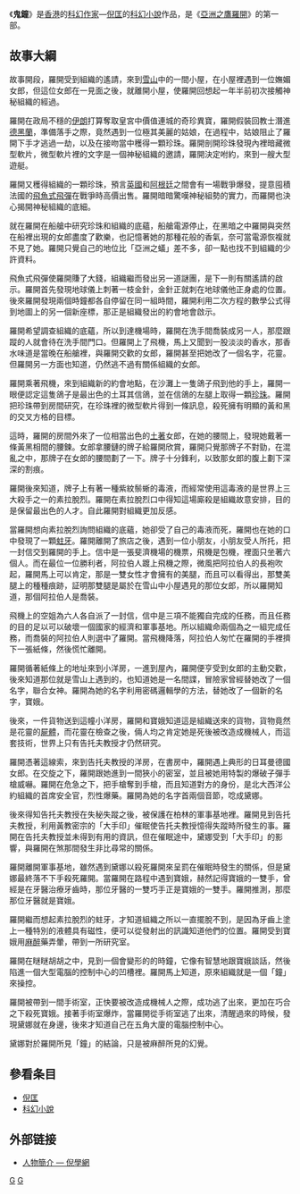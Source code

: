 {{article issues
|
{{In-universe|time=2010-08-20T09:06:35+00:00}}
{{Tone|time=2010-08-20T09:06:35+00:00}}
{{Verylong|time=2010-08-20T09:06:35+00:00}}
}}
《'''鬼鐘'''》是[[香港|香港]]的[[科幻|科幻]][[作家|作家]]—[[倪匡|倪匡]]的[[科幻小說|科幻小說]]作品，是《[[亞洲之鷹羅開|亞洲之鷹羅開]]》的第一部。

==故事大綱==
故事開段，羅開受到組織的遙請，來到[[雪山|雪山]]中的一間小屋，在小屋裡遇到一位嫵媚女郎，但這位女郎在一見面之後，就離開小屋，使羅開回想起一年半前初次接觸神秘組織的經過。

羅開在政局不穩的[[伊朗|伊朗]]打算奪取皇宮中價值連城的奇珍異寶，羅開假裝回教士潛進[[德黑蘭|德黑蘭]]，準備落手之際，竟然遇到一位極其美麗的姑娘，在過程中，姑娘阻止了羅開下手才逃過一劫，以及在接吻當中穫得一顆珍珠。羅開剖開珍珠發現內裡暗藏微型軟片，微型軟片裡的文字是一個神秘組織的邀請，羅開決定咐約，來到一艘大型遊艇。

羅開又穫得組織的一顆珍珠，預言[[英國|英國]]和[[阿根廷|阿根廷]]之間會有一場戰爭爆發，提意囤積法國的[[飛魚式飛彈|飛魚式飛彈]]在戰爭時高價出售。羅開暗暗驚嘆神秘組勢的實力，而羅開也決心揭開神秘組織的底細。

就在羅開在船艙中研究珍珠和組織的底蘊，船艙電源停止，在黑暗之中羅開與突然在船裡出現的女郎盡度了歡樂，也記憶著她的那種花般的香氣，奈可當電源恢複就不見了她。羅開只覺自己的地位比「亞洲之蟻」差不多，卻一點也找不到組織的少許資料。

飛魚式飛彈使羅開賺了大錢，組織繼而發出另一道謎團，是下一則有關遙請的啟示。羅開首先發現地球儀上刺著一枝金針，金針正就刺在地球儀他正身處的位置。後來羅開發現兩個時鐘都各自停留在同一組時間，羅開利用二次方程的數學公式得到地圖上的另一個新座標，那正是組織發出的約會地會啟示。

羅開希望調查組織的底蘊，所以到達機場時，羅開在洗手間喬裝成另一人，那麼跟蹤的人就會待在洗手間門口。但羅開上了飛機，馬上又聞到一股淡淡的香水，那香水味道是當晚在船艙裡，與羅開交歡的女郎，羅開甚至把她改了一個名字，花靈。但羅開另一方面也知道，仍然逃不過有關係組織的女郎。

羅開乘著飛機，來到組織新的約會地點，在沙灘上一隻鴿子飛到他的手上，羅開一眼便認定這隻鴿子是最出色的土耳其信鴿，並在信鴿的左腿上取得一顆[[珍珠|珍珠]]。羅開把珍珠帶到房間研究，在珍珠裡的微型軟片得到一條訊息，殺死擁有明顯的黃和黑的交叉方格的目標。

這時，羅開的房間外來了一位相當出色的[[土著|土著]]女郎，在她的腰間上，發現她戴著一條黃黑相間的腰鍊。女郎拿腰鏈的牌子給羅開欣賞，羅開只覺那牌子不對勁，在混亂之中，那牌子在女郎的腰間劃了一下。牌子十分鋒利，以致那女郎的腹上劃下深深的割痕。

羅開後來知道，牌子上有著一種紫紋鬃蜥的毒液，而經常使用這毒液的是世界上三大殺手之一的素拉脫烈。羅開在素拉脫烈口中得知這場廝殺是組織故意安排，目的是保留最出色的人才。自此羅開對組織更加反感。

當羅開想向素拉脫烈詢問組織的底蘊，她卻受了自己的毒液而死，羅開也在她的口中發現了一顆[[蛀牙|蛀牙]]。羅開離開了旅店之後，遇到一位小朋友，小朋友受人所托，把一封信交到羅開的手上。信中是一張斐濟機場的機票，飛機是包機，裡面只坐著六個人。而在最位一位勝利者，阿拉伯人踱上飛機之際，微風把阿拉伯人的長袍吹起，羅開馬上可以肯定，那是一雙女性才會擁有的美腿，而且可以看得出，那雙美腿上的種種痕跡，証明那雙腿是屬於在雪山中小屋遇見的那位女郎，所以羅開知道，那個阿拉伯人是喬裝。

飛機上的空姐為六人各自派了一封信，信中是三項不能獨自完成的任務，而且任務的目的足以可以破壞一個國家的經濟和軍事基地。所以組織命兩個為之一組完成任務，而喬裝的阿拉伯人則選中了羅開。當飛機降落，阿拉伯人匆忙在羅開的手裡擠下一張紙條，然後慌忙離開。

羅開循著紙條上的地址來到小洋房，一進到屋內，羅開便亨受到女郎的主動交歡，後來知道那位就是雪山上遇到的，也知道她是一名間諜，冒險家曾經替她改了一個名字，聯合女神。羅開為她的名字利用密碼邏輯學的方法，替她改了一個新的名字，寶娥。

後來，一件貨物送到這幢小洋房，羅開和寶娥知道這是組織送來的貨物，貨物竟然是花靈的[[屍體|屍體]]，而花靈在檢查之後，倆人均之肯定她是死後被改造成機械人，而這套技術，世界上只有告托夫教授才仍然研究。

羅開憑著這線索，來到告托夫教授的洋房，在書房中，羅開遇上典形的日耳曼德國女郎。在交旋之下，羅開跟她進到一間狹小的密室，並且被她用特製的爆破子彈手槍威嚇。羅開在危急之下，把手槍奪到手槍，而且知道對方的身份，是北大西洋公約組織的首席安全官，烈性爆藥。羅開為她的名字首兩個音節，唸成黛娜。

後來得知告托夫教授在失秘失蹤之後，被保護在柏林的軍事基地裡。羅開見到告托夫教授，利用黃教密宗的「大手印」催眠使告托夫教授憶得失蹤時所發生的事。羅開在告托夫教授並未得到有用的資訊，但在催眠途中，黛娜受到「大手印」的影響，與羅開在煞那間發生非比尋常的關係。

羅開離開軍事基地，雖然遇到黛娜以殺死羅開來呈罰在催眠時發生的關係，但是黛娜最終落不下手殺死羅開。當羅開在路程中遇到寶娥，赫然記得寶娥的一雙手，曾經是在牙醫治療牙齒時，那位牙醫的一雙巧手正是寶娥的一雙手。羅開推測，那麼那位牙醫就是寶娥。

羅開繼而想起素拉脫烈的蛀牙，才知道組織之所以一直擺脫不到，是因為牙齒上塗上一種特別的液體具有磁性，便可以從發射出的訊識知道他們的位置。羅開受到寶娥用[[麻醉|麻醉]]藥弄暈，帶到一所研究室。

羅開在瞇瞇胡胡之中，見到一個會變形的的時鐘，它像有智慧地跟寶娥談話，然後陷進一個大型電腦的控制中心的凹槽裡。羅開馬上知道，原來組織就是一個「鐘」來操控。

羅開被帶到一間手術室，正快要被改造成機械人之際，成功逃了出來，更加在巧合之下殺死寶娥。接著手術室爆炸，當羅開從手術室逃了出來，清醒過來的時候，發現黛娜就在身邊，後來才知道自己在五角大廈的電腦控制中心。

黛娜對於羅開所見「鐘」的結論，只是被麻醉所見的幻覺。

==參看条目==
*[[倪匡|倪匡]]
*[[科幻小說|科幻小說]]

==外部链接==
*[http://www.wiselypuzzle.com/people1.html#ghostclock 人物簡介 — 倪學網]

[[Category:倪匡作品|G]]
[[Category:中国科幻小说|G]]